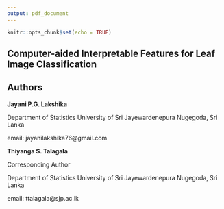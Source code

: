 ```yaml
---
output: pdf_document
---
```


```r
knitr::opts_chunk$set(echo = TRUE)
```

## Computer-aided Interpretable Features for Leaf Image Classification

## Authors

**Jayani P.G. Lakshika**

Department of Statistics
University of Sri Jayewardenepura
Nugegoda, Sri Lanka

email: jayanilakshika76@gmail.com

\vspace{1cm}

**Thiyanga S. Talagala**

Corresponding Author

Department of Statistics
University of Sri Jayewardenepura
Nugegoda, Sri Lanka

email: ttalagala@sjp.ac.lk

